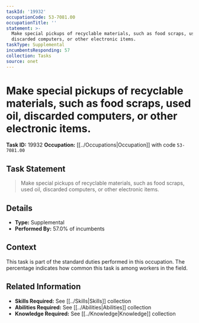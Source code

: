 ```yaml
---
taskId: '19932'
occupationCode: 53-7081.00
occupationTitle: ''
statement: >-
  Make special pickups of recyclable materials, such as food scraps, used oil,
  discarded computers, or other electronic items.
taskType: Supplemental
incumbentsResponding: 57
collection: Tasks
source: onet
---
```

# Make special pickups of recyclable materials, such as food scraps, used oil, discarded computers, or other electronic items.

**Task ID:** 19932
**Occupation:** [[../Occupations|Occupation]] with code `53-7081.00`

## Task Statement

> Make special pickups of recyclable materials, such as food scraps, used oil, discarded computers, or other electronic items.

## Details

- **Type:** Supplemental
- **Performed By:** 57.0% of incumbents

## Context

This task is part of the standard duties performed in this occupation. The percentage indicates how common this task is among workers in the field.

## Related Information

- **Skills Required:** See [[../Skills|Skills]] collection
- **Abilities Required:** See [[../Abilities|Abilities]] collection
- **Knowledge Required:** See [[../Knowledge|Knowledge]] collection
